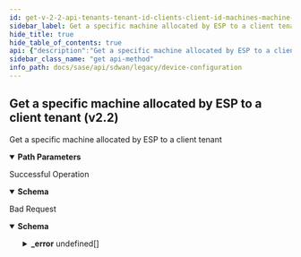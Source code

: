 ```yaml
---
id: get-v-2-2-api-tenants-tenant-id-clients-client-id-machines-machine-id
sidebar_label: Get a specific machine allocated by ESP to a client tenant (v2.2)
hide_title: true
hide_table_of_contents: true
api: {"description":"Get a specific machine allocated by ESP to a client tenant","operationId":"get-v2.2-api-tenants-tenant_id-clients-client_id-machines-machine_id","parameters":[{"description":"tenant ID of the ESP","in":"path","name":"tenant_id","required":true,"schema":{"description":"Tenant Id","type":"string"}},{"description":"tenant ID of the client tenant of ESP","in":"path","name":"client_id","required":true,"schema":{"description":"Client Id","type":"string"}},{"in":"path","name":"machine_id","required":true,"schema":{"description":"Machine Id","type":"string"}}],"responses":{"200":{"content":{"application/json":{"schema":{"properties":{"connected":{"description":"Connected","type":"boolean"},"console_conf_passphrase":{"description":"Console Conf Passphrase","type":"string"},"em_element_id":{"description":"Em Element Id","type":"string"},"esp_tenant_id":{"description":"Esp Tenant Id: JsonInclude(content = ALWAYS, contentFilter = classOf[Void], value = ALWAYS, valueFilter = classOf[Void]) ","type":"string"},"hw_id":{"description":"Hardware Id","type":"string"},"id":{"description":"Id","type":"string"},"image_version":{"description":"Image Version","type":"string"},"inventory_op":{"description":"Inventory Op","enum":["CLAIM","RETURN","REVOKE","REUSE","RETIRE","RECOVER","REMANUFACTURE","DEFAULT","INVALID","ALLOCATE","RECEIVED_STOCK","ESP_ALLOCATE","ESP_RECEIVED_STOCK","ESP_RETURN","ESP_REVOKE","ESP_REUSE"],"type":"string"},"machine_state":{"description":"Machine State","enum":["MANUFACTURED","MANUFACTURED_QA_PENDING","MANUFACTURED_QA_OK","MANUFACTURED_QA_NOK","MANUFACTURED_BATTERY_TEST_PENDING","MANUFACTURED_BATTERY_TEST_START","MANUFACTURED_BATTERY_TEST_PASS","MANUFACTURED_BATTERY_TEST_FAILED","MANUFACTURED_MIC_ISSUE_PENDING","MANUFACTURED_MIC_ISSUED","MANUFACTURED_MIC_FAILED","MANUFACTURED_MIC_OPERATIONAL","MANUFACTURED_CIC_ISSUE_PENDING","MANUFACTURED_CIC_ISSUED","MANUFACTURED_CIC_REVOKED","MANUFACTURED_CIC_OPERATIONAL","MANUFACTURED_MIC_SIGNING_PENDING","MANUFACTURED_CIC_SIGNING_PENDING","MACHINE_ALLOCATED","MACHINE_ALLOCATED_TO_ESP","MACHINE_ELEMENT_ID_PENDING","MACHINE_INIT","MACHINE_INIT_FAILED","MACHINE_ASSIGNED","MACHINE_CLAIM_PENDING","MACHINE_CLAIMED","MACHINE_CLAIM_FAILED","MACHINE_TO_BE_RETURNED","MACHINE_RETURNED","MACHINE_REVOKED","MACHINE_ELEMENT_DELETE_PENDING","MACHINE_RETURN_FAILED","MACHINE_RECEIVED_STOCK","REMANUFACTURED","MACHINE_RETIRED","MACHINE_RECOVER","MACHINE_DECOMMISSIONED","MACHINE_CLAIM_VALID","MACHINE_CLAIM_INVALID","MACHINE_CIC_RENEW_INITIAL","MACHINE_CIC_RENEW_ISSUE_PENDING","MACHINE_CIC_RENEW_ISSUED","MACHINE_CIC_RENEW_SIGNING_PENDING","MACHINE_CIC_RENEW_FAILED","MACHINE_CIC_RENEWED","MACHINE_SUSPEND_INIT","MACHINE_SUSPEND_IN_PROGRESS","MACHINE_SUSPENDED_MIC_OPERATIONAL","MACHINE_SUSPENDED_CIC_OPERATIONAL","MACHINE_SUSPEND_FAILED","MACHINE_SUSPENDED_EMPTY_TOKEN","MACHINE_SUSPENDED_INVALID_TOKEN","MACHINE_SUSPENDED_TOKEN_EXPIRED","MACHINE_SUSPENDED","MACHINE_SUSPEND_FAILED_TIMEOUT"],"type":"string"},"manufacture_id":{"description":"Manufacture Id","type":"string"},"model_name":{"description":"Model Name","type":"string"},"ordering_info":{"description":"Ordering Info","type":"string"},"owner_tenant_id":{"description":"Owner Tenant Id: JsonInclude(content = ALWAYS, contentFilter = classOf[Void], value = ALWAYS, valueFilter = classOf[Void]) ","type":"string"},"pki_op":{"enum":["update_castore"],"type":"string","description":"Pki Op"},"renew_state":{"description":"Renew State","enum":["MANUFACTURED","MANUFACTURED_QA_PENDING","MANUFACTURED_QA_OK","MANUFACTURED_QA_NOK","MANUFACTURED_BATTERY_TEST_PENDING","MANUFACTURED_BATTERY_TEST_START","MANUFACTURED_BATTERY_TEST_PASS","MANUFACTURED_BATTERY_TEST_FAILED","MANUFACTURED_MIC_ISSUE_PENDING","MANUFACTURED_MIC_ISSUED","MANUFACTURED_MIC_FAILED","MANUFACTURED_MIC_OPERATIONAL","MANUFACTURED_CIC_ISSUE_PENDING","MANUFACTURED_CIC_ISSUED","MANUFACTURED_CIC_REVOKED","MANUFACTURED_CIC_OPERATIONAL","MANUFACTURED_MIC_SIGNING_PENDING","MANUFACTURED_CIC_SIGNING_PENDING","MACHINE_ALLOCATED","MACHINE_ALLOCATED_TO_ESP","MACHINE_ELEMENT_ID_PENDING","MACHINE_INIT","MACHINE_INIT_FAILED","MACHINE_ASSIGNED","MACHINE_CLAIM_PENDING","MACHINE_CLAIMED","MACHINE_CLAIM_FAILED","MACHINE_TO_BE_RETURNED","MACHINE_RETURNED","MACHINE_REVOKED","MACHINE_ELEMENT_DELETE_PENDING","MACHINE_RETURN_FAILED","MACHINE_RECEIVED_STOCK","REMANUFACTURED","MACHINE_RETIRED","MACHINE_RECOVER","MACHINE_DECOMMISSIONED","MACHINE_CLAIM_VALID","MACHINE_CLAIM_INVALID","MACHINE_CIC_RENEW_INITIAL","MACHINE_CIC_RENEW_ISSUE_PENDING","MACHINE_CIC_RENEW_ISSUED","MACHINE_CIC_RENEW_SIGNING_PENDING","MACHINE_CIC_RENEW_FAILED","MACHINE_CIC_RENEWED","MACHINE_SUSPEND_INIT","MACHINE_SUSPEND_IN_PROGRESS","MACHINE_SUSPENDED_MIC_OPERATIONAL","MACHINE_SUSPENDED_CIC_OPERATIONAL","MACHINE_SUSPEND_FAILED","MACHINE_SUSPENDED_EMPTY_TOKEN","MACHINE_SUSPENDED_INVALID_TOKEN","MACHINE_SUSPENDED_TOKEN_EXPIRED","MACHINE_SUSPENDED","MACHINE_SUSPEND_FAILED_TIMEOUT"],"type":"string"},"ship_state":{"description":"Ship State","enum":["MACHINE_SHIPPED","MACHINE_SHIPPED_CORRECT_ADDRESS","MACHINE_SHIPPED_WRONG_ADDRESS","MACHINE_NOT_SHIPPED"],"type":"string"},"sl_no":{"description":"Sl No","type":"string"},"suspend_state":{"description":"Suspend State","enum":["MANUFACTURED","MANUFACTURED_QA_PENDING","MANUFACTURED_QA_OK","MANUFACTURED_QA_NOK","MANUFACTURED_BATTERY_TEST_PENDING","MANUFACTURED_BATTERY_TEST_START","MANUFACTURED_BATTERY_TEST_PASS","MANUFACTURED_BATTERY_TEST_FAILED","MANUFACTURED_MIC_ISSUE_PENDING","MANUFACTURED_MIC_ISSUED","MANUFACTURED_MIC_FAILED","MANUFACTURED_MIC_OPERATIONAL","MANUFACTURED_CIC_ISSUE_PENDING","MANUFACTURED_CIC_ISSUED","MANUFACTURED_CIC_REVOKED","MANUFACTURED_CIC_OPERATIONAL","MANUFACTURED_MIC_SIGNING_PENDING","MANUFACTURED_CIC_SIGNING_PENDING","MACHINE_ALLOCATED","MACHINE_ALLOCATED_TO_ESP","MACHINE_ELEMENT_ID_PENDING","MACHINE_INIT","MACHINE_INIT_FAILED","MACHINE_ASSIGNED","MACHINE_CLAIM_PENDING","MACHINE_CLAIMED","MACHINE_CLAIM_FAILED","MACHINE_TO_BE_RETURNED","MACHINE_RETURNED","MACHINE_REVOKED","MACHINE_ELEMENT_DELETE_PENDING","MACHINE_RETURN_FAILED","MACHINE_RECEIVED_STOCK","REMANUFACTURED","MACHINE_RETIRED","MACHINE_RECOVER","MACHINE_DECOMMISSIONED","MACHINE_CLAIM_VALID","MACHINE_CLAIM_INVALID","MACHINE_CIC_RENEW_INITIAL","MACHINE_CIC_RENEW_ISSUE_PENDING","MACHINE_CIC_RENEW_ISSUED","MACHINE_CIC_RENEW_SIGNING_PENDING","MACHINE_CIC_RENEW_FAILED","MACHINE_CIC_RENEWED","MACHINE_SUSPEND_INIT","MACHINE_SUSPEND_IN_PROGRESS","MACHINE_SUSPENDED_MIC_OPERATIONAL","MACHINE_SUSPENDED_CIC_OPERATIONAL","MACHINE_SUSPEND_FAILED","MACHINE_SUSPENDED_EMPTY_TOKEN","MACHINE_SUSPENDED_INVALID_TOKEN","MACHINE_SUSPENDED_TOKEN_EXPIRED","MACHINE_SUSPENDED","MACHINE_SUSPEND_FAILED_TIMEOUT"],"type":"string"},"tenant_id":{"description":"Tenant Id","type":"string"},"token":{"description":"Token","type":"string"}}}}},"description":"Successful Operation"},"400":{"content":{"application/json":{"example":{"value":{"_error":[{"code":"TENANT_REGION_ASSOCIATION_NOT_FOUND"},{"code":"INVALID_ESP_CLIENT"},{"code":"MACHINE_UNKNOWN"}]}},"schema":{"properties":{"_error":{"items":{"properties":{"code":{"type":"string"},"message":{"type":"string"}}},"type":"array"}}}}},"description":"Bad Request"}},"tags":["Device Configuration"],"method":"get","path":"/v2.2/api/tenants/{tenant_id}/clients/{client_id}/machines/{machine_id}","info":{"contact":{},"description":"List of APIs used to manage your device software to upgrade, retrieve available software images, and upgrade status information.","title":"Device Configuration","version":"Latest"},"postman":{"name":"Get a specific machine allocated by ESP to a client tenant (v2.2)","description":{"content":"Get a specific machine allocated by ESP to a client tenant","type":"text/plain"},"url":{"path":["v2.2","api","tenants",":tenant_id","clients",":client_id","machines",":machine_id"],"host":["{{baseUrl}}"],"query":[],"variable":[{"disabled":false,"description":{"content":"(Required) tenant ID of the ESP","type":"text/plain"},"type":"any","value":"","key":"tenant_id"},{"disabled":false,"description":{"content":"(Required) tenant ID of the client tenant of ESP","type":"text/plain"},"type":"any","value":"","key":"client_id"},{"disabled":false,"description":{"content":"(Required) ","type":"text/plain"},"type":"any","value":"","key":"machine_id"}]},"header":[{"key":"Accept","value":"application/json"}],"method":"GET"}}
sidebar_class_name: "get api-method"
info_path: docs/sase/api/sdwan/legacy/device-configuration
---
```



## Get a specific machine allocated by ESP to a client tenant (v2.2)



Get a specific machine allocated by ESP to a client tenant

<details style={{"marginBottom":"1rem"}} data-collapsed={false} open={true}><summary style={{}}><strong>Path Parameters</strong></summary><div><ul><ParamsItem className={"paramsItem"} param={{"description":"tenant ID of the ESP","in":"path","name":"tenant_id","required":true,"schema":{"description":"Tenant Id","type":"string"}}}></ParamsItem><ParamsItem className={"paramsItem"} param={{"description":"tenant ID of the client tenant of ESP","in":"path","name":"client_id","required":true,"schema":{"description":"Client Id","type":"string"}}}></ParamsItem><ParamsItem className={"paramsItem"} param={{"in":"path","name":"machine_id","required":true,"schema":{"description":"Machine Id","type":"string"}}}></ParamsItem></ul></div></details><div><ApiTabs><TabItem label={"200"} value={"200"}><div>

Successful Operation

</div><div><MimeTabs groupId={"mime-type"}><TabItem label={"application/json"} value={"application/json"}><SchemaTabs groupId={"schema-tabs"}><TabItem label={"Schema"} value={"Schema"}><details style={{}} data-collapsed={false} open={true}><summary style={{"textAlign":"left"}}><strong>Schema</strong></summary><div style={{"textAlign":"left","marginLeft":"1rem"}}></div><ul style={{"marginLeft":"1rem"}}><SchemaItem collapsible={false} name={"connected"} required={false} schemaDescription={"Connected"} schemaName={"boolean"} qualifierMessage={undefined} defaultValue={undefined}></SchemaItem><SchemaItem collapsible={false} name={"console_conf_passphrase"} required={false} schemaDescription={"Console Conf Passphrase"} schemaName={"string"} qualifierMessage={undefined} defaultValue={undefined}></SchemaItem><SchemaItem collapsible={false} name={"em_element_id"} required={false} schemaDescription={"Em Element Id"} schemaName={"string"} qualifierMessage={undefined} defaultValue={undefined}></SchemaItem><SchemaItem collapsible={false} name={"esp_tenant_id"} required={false} schemaDescription={"Esp Tenant Id: JsonInclude(content = ALWAYS, contentFilter = classOf[Void], value = ALWAYS, valueFilter = classOf[Void]) "} schemaName={"string"} qualifierMessage={undefined} defaultValue={undefined}></SchemaItem><SchemaItem collapsible={false} name={"hw_id"} required={false} schemaDescription={"Hardware Id"} schemaName={"string"} qualifierMessage={undefined} defaultValue={undefined}></SchemaItem><SchemaItem collapsible={false} name={"id"} required={false} schemaDescription={"Id"} schemaName={"string"} qualifierMessage={undefined} defaultValue={undefined}></SchemaItem><SchemaItem collapsible={false} name={"image_version"} required={false} schemaDescription={"Image Version"} schemaName={"string"} qualifierMessage={undefined} defaultValue={undefined}></SchemaItem><SchemaItem collapsible={false} name={"inventory_op"} required={false} schemaDescription={"Inventory Op"} schemaName={"string"} qualifierMessage={"**Possible values:** [`CLAIM`, `RETURN`, `REVOKE`, `REUSE`, `RETIRE`, `RECOVER`, `REMANUFACTURE`, `DEFAULT`, `INVALID`, `ALLOCATE`, `RECEIVED_STOCK`, `ESP_ALLOCATE`, `ESP_RECEIVED_STOCK`, `ESP_RETURN`, `ESP_REVOKE`, `ESP_REUSE`]"} defaultValue={undefined}></SchemaItem><SchemaItem collapsible={false} name={"machine_state"} required={false} schemaDescription={"Machine State"} schemaName={"string"} qualifierMessage={"**Possible values:** [`MANUFACTURED`, `MANUFACTURED_QA_PENDING`, `MANUFACTURED_QA_OK`, `MANUFACTURED_QA_NOK`, `MANUFACTURED_BATTERY_TEST_PENDING`, `MANUFACTURED_BATTERY_TEST_START`, `MANUFACTURED_BATTERY_TEST_PASS`, `MANUFACTURED_BATTERY_TEST_FAILED`, `MANUFACTURED_MIC_ISSUE_PENDING`, `MANUFACTURED_MIC_ISSUED`, `MANUFACTURED_MIC_FAILED`, `MANUFACTURED_MIC_OPERATIONAL`, `MANUFACTURED_CIC_ISSUE_PENDING`, `MANUFACTURED_CIC_ISSUED`, `MANUFACTURED_CIC_REVOKED`, `MANUFACTURED_CIC_OPERATIONAL`, `MANUFACTURED_MIC_SIGNING_PENDING`, `MANUFACTURED_CIC_SIGNING_PENDING`, `MACHINE_ALLOCATED`, `MACHINE_ALLOCATED_TO_ESP`, `MACHINE_ELEMENT_ID_PENDING`, `MACHINE_INIT`, `MACHINE_INIT_FAILED`, `MACHINE_ASSIGNED`, `MACHINE_CLAIM_PENDING`, `MACHINE_CLAIMED`, `MACHINE_CLAIM_FAILED`, `MACHINE_TO_BE_RETURNED`, `MACHINE_RETURNED`, `MACHINE_REVOKED`, `MACHINE_ELEMENT_DELETE_PENDING`, `MACHINE_RETURN_FAILED`, `MACHINE_RECEIVED_STOCK`, `REMANUFACTURED`, `MACHINE_RETIRED`, `MACHINE_RECOVER`, `MACHINE_DECOMMISSIONED`, `MACHINE_CLAIM_VALID`, `MACHINE_CLAIM_INVALID`, `MACHINE_CIC_RENEW_INITIAL`, `MACHINE_CIC_RENEW_ISSUE_PENDING`, `MACHINE_CIC_RENEW_ISSUED`, `MACHINE_CIC_RENEW_SIGNING_PENDING`, `MACHINE_CIC_RENEW_FAILED`, `MACHINE_CIC_RENEWED`, `MACHINE_SUSPEND_INIT`, `MACHINE_SUSPEND_IN_PROGRESS`, `MACHINE_SUSPENDED_MIC_OPERATIONAL`, `MACHINE_SUSPENDED_CIC_OPERATIONAL`, `MACHINE_SUSPEND_FAILED`, `MACHINE_SUSPENDED_EMPTY_TOKEN`, `MACHINE_SUSPENDED_INVALID_TOKEN`, `MACHINE_SUSPENDED_TOKEN_EXPIRED`, `MACHINE_SUSPENDED`, `MACHINE_SUSPEND_FAILED_TIMEOUT`]"} defaultValue={undefined}></SchemaItem><SchemaItem collapsible={false} name={"manufacture_id"} required={false} schemaDescription={"Manufacture Id"} schemaName={"string"} qualifierMessage={undefined} defaultValue={undefined}></SchemaItem><SchemaItem collapsible={false} name={"model_name"} required={false} schemaDescription={"Model Name"} schemaName={"string"} qualifierMessage={undefined} defaultValue={undefined}></SchemaItem><SchemaItem collapsible={false} name={"ordering_info"} required={false} schemaDescription={"Ordering Info"} schemaName={"string"} qualifierMessage={undefined} defaultValue={undefined}></SchemaItem><SchemaItem collapsible={false} name={"owner_tenant_id"} required={false} schemaDescription={"Owner Tenant Id: JsonInclude(content = ALWAYS, contentFilter = classOf[Void], value = ALWAYS, valueFilter = classOf[Void]) "} schemaName={"string"} qualifierMessage={undefined} defaultValue={undefined}></SchemaItem><SchemaItem collapsible={false} name={"pki_op"} required={false} schemaDescription={"Pki Op"} schemaName={"string"} qualifierMessage={"**Possible values:** [`update_castore`]"} defaultValue={undefined}></SchemaItem><SchemaItem collapsible={false} name={"renew_state"} required={false} schemaDescription={"Renew State"} schemaName={"string"} qualifierMessage={"**Possible values:** [`MANUFACTURED`, `MANUFACTURED_QA_PENDING`, `MANUFACTURED_QA_OK`, `MANUFACTURED_QA_NOK`, `MANUFACTURED_BATTERY_TEST_PENDING`, `MANUFACTURED_BATTERY_TEST_START`, `MANUFACTURED_BATTERY_TEST_PASS`, `MANUFACTURED_BATTERY_TEST_FAILED`, `MANUFACTURED_MIC_ISSUE_PENDING`, `MANUFACTURED_MIC_ISSUED`, `MANUFACTURED_MIC_FAILED`, `MANUFACTURED_MIC_OPERATIONAL`, `MANUFACTURED_CIC_ISSUE_PENDING`, `MANUFACTURED_CIC_ISSUED`, `MANUFACTURED_CIC_REVOKED`, `MANUFACTURED_CIC_OPERATIONAL`, `MANUFACTURED_MIC_SIGNING_PENDING`, `MANUFACTURED_CIC_SIGNING_PENDING`, `MACHINE_ALLOCATED`, `MACHINE_ALLOCATED_TO_ESP`, `MACHINE_ELEMENT_ID_PENDING`, `MACHINE_INIT`, `MACHINE_INIT_FAILED`, `MACHINE_ASSIGNED`, `MACHINE_CLAIM_PENDING`, `MACHINE_CLAIMED`, `MACHINE_CLAIM_FAILED`, `MACHINE_TO_BE_RETURNED`, `MACHINE_RETURNED`, `MACHINE_REVOKED`, `MACHINE_ELEMENT_DELETE_PENDING`, `MACHINE_RETURN_FAILED`, `MACHINE_RECEIVED_STOCK`, `REMANUFACTURED`, `MACHINE_RETIRED`, `MACHINE_RECOVER`, `MACHINE_DECOMMISSIONED`, `MACHINE_CLAIM_VALID`, `MACHINE_CLAIM_INVALID`, `MACHINE_CIC_RENEW_INITIAL`, `MACHINE_CIC_RENEW_ISSUE_PENDING`, `MACHINE_CIC_RENEW_ISSUED`, `MACHINE_CIC_RENEW_SIGNING_PENDING`, `MACHINE_CIC_RENEW_FAILED`, `MACHINE_CIC_RENEWED`, `MACHINE_SUSPEND_INIT`, `MACHINE_SUSPEND_IN_PROGRESS`, `MACHINE_SUSPENDED_MIC_OPERATIONAL`, `MACHINE_SUSPENDED_CIC_OPERATIONAL`, `MACHINE_SUSPEND_FAILED`, `MACHINE_SUSPENDED_EMPTY_TOKEN`, `MACHINE_SUSPENDED_INVALID_TOKEN`, `MACHINE_SUSPENDED_TOKEN_EXPIRED`, `MACHINE_SUSPENDED`, `MACHINE_SUSPEND_FAILED_TIMEOUT`]"} defaultValue={undefined}></SchemaItem><SchemaItem collapsible={false} name={"ship_state"} required={false} schemaDescription={"Ship State"} schemaName={"string"} qualifierMessage={"**Possible values:** [`MACHINE_SHIPPED`, `MACHINE_SHIPPED_CORRECT_ADDRESS`, `MACHINE_SHIPPED_WRONG_ADDRESS`, `MACHINE_NOT_SHIPPED`]"} defaultValue={undefined}></SchemaItem><SchemaItem collapsible={false} name={"sl_no"} required={false} schemaDescription={"Sl No"} schemaName={"string"} qualifierMessage={undefined} defaultValue={undefined}></SchemaItem><SchemaItem collapsible={false} name={"suspend_state"} required={false} schemaDescription={"Suspend State"} schemaName={"string"} qualifierMessage={"**Possible values:** [`MANUFACTURED`, `MANUFACTURED_QA_PENDING`, `MANUFACTURED_QA_OK`, `MANUFACTURED_QA_NOK`, `MANUFACTURED_BATTERY_TEST_PENDING`, `MANUFACTURED_BATTERY_TEST_START`, `MANUFACTURED_BATTERY_TEST_PASS`, `MANUFACTURED_BATTERY_TEST_FAILED`, `MANUFACTURED_MIC_ISSUE_PENDING`, `MANUFACTURED_MIC_ISSUED`, `MANUFACTURED_MIC_FAILED`, `MANUFACTURED_MIC_OPERATIONAL`, `MANUFACTURED_CIC_ISSUE_PENDING`, `MANUFACTURED_CIC_ISSUED`, `MANUFACTURED_CIC_REVOKED`, `MANUFACTURED_CIC_OPERATIONAL`, `MANUFACTURED_MIC_SIGNING_PENDING`, `MANUFACTURED_CIC_SIGNING_PENDING`, `MACHINE_ALLOCATED`, `MACHINE_ALLOCATED_TO_ESP`, `MACHINE_ELEMENT_ID_PENDING`, `MACHINE_INIT`, `MACHINE_INIT_FAILED`, `MACHINE_ASSIGNED`, `MACHINE_CLAIM_PENDING`, `MACHINE_CLAIMED`, `MACHINE_CLAIM_FAILED`, `MACHINE_TO_BE_RETURNED`, `MACHINE_RETURNED`, `MACHINE_REVOKED`, `MACHINE_ELEMENT_DELETE_PENDING`, `MACHINE_RETURN_FAILED`, `MACHINE_RECEIVED_STOCK`, `REMANUFACTURED`, `MACHINE_RETIRED`, `MACHINE_RECOVER`, `MACHINE_DECOMMISSIONED`, `MACHINE_CLAIM_VALID`, `MACHINE_CLAIM_INVALID`, `MACHINE_CIC_RENEW_INITIAL`, `MACHINE_CIC_RENEW_ISSUE_PENDING`, `MACHINE_CIC_RENEW_ISSUED`, `MACHINE_CIC_RENEW_SIGNING_PENDING`, `MACHINE_CIC_RENEW_FAILED`, `MACHINE_CIC_RENEWED`, `MACHINE_SUSPEND_INIT`, `MACHINE_SUSPEND_IN_PROGRESS`, `MACHINE_SUSPENDED_MIC_OPERATIONAL`, `MACHINE_SUSPENDED_CIC_OPERATIONAL`, `MACHINE_SUSPEND_FAILED`, `MACHINE_SUSPENDED_EMPTY_TOKEN`, `MACHINE_SUSPENDED_INVALID_TOKEN`, `MACHINE_SUSPENDED_TOKEN_EXPIRED`, `MACHINE_SUSPENDED`, `MACHINE_SUSPEND_FAILED_TIMEOUT`]"} defaultValue={undefined}></SchemaItem><SchemaItem collapsible={false} name={"tenant_id"} required={false} schemaDescription={"Tenant Id"} schemaName={"string"} qualifierMessage={undefined} defaultValue={undefined}></SchemaItem><SchemaItem collapsible={false} name={"token"} required={false} schemaDescription={"Token"} schemaName={"string"} qualifierMessage={undefined} defaultValue={undefined}></SchemaItem></ul></details></TabItem></SchemaTabs></TabItem></MimeTabs></div></TabItem><TabItem label={"400"} value={"400"}><div>

Bad Request

</div><div><MimeTabs groupId={"mime-type"}><TabItem label={"application/json"} value={"application/json"}><SchemaTabs groupId={"schema-tabs"}><TabItem label={"Schema"} value={"Schema"}><details style={{}} data-collapsed={false} open={true}><summary style={{"textAlign":"left"}}><strong>Schema</strong></summary><div style={{"textAlign":"left","marginLeft":"1rem"}}></div><ul style={{"marginLeft":"1rem"}}><SchemaItem collapsible={true} className={"schemaItem"}><details style={{}}><summary style={{}}><strong>_error</strong><span style={{"opacity":"0.6"}}> undefined[]</span></summary><div style={{"marginLeft":"1rem"}}><SchemaItem collapsible={false} name={"code"} required={false} schemaDescription={undefined} schemaName={"string"} qualifierMessage={undefined} defaultValue={undefined}></SchemaItem><SchemaItem collapsible={false} name={"message"} required={false} schemaDescription={undefined} schemaName={"string"} qualifierMessage={undefined} defaultValue={undefined}></SchemaItem></div></details></SchemaItem></ul></details></TabItem><TabItem label={"Example"} value={"Example"}><ResponseSamples responseExample={"{\n  \"value\": {\n    \"_error\": [\n      {\n        \"code\": \"TENANT_REGION_ASSOCIATION_NOT_FOUND\"\n      },\n      {\n        \"code\": \"INVALID_ESP_CLIENT\"\n      },\n      {\n        \"code\": \"MACHINE_UNKNOWN\"\n      }\n    ]\n  }\n}"}></ResponseSamples></TabItem></SchemaTabs></TabItem></MimeTabs></div></TabItem></ApiTabs></div>
      